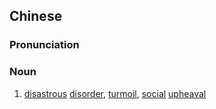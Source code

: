 {{also|祸乱}}
==Chinese==
{{zh-forms|s=祸乱}}

===Pronunciation===
{{zh-pron
|m=huòluàn
|c=wo6 lyun6
|cat=n
}}

===Noun===
{{zh-noun}}

# [[disastrous]] [[disorder]], [[turmoil]], [[social]] [[upheaval]]